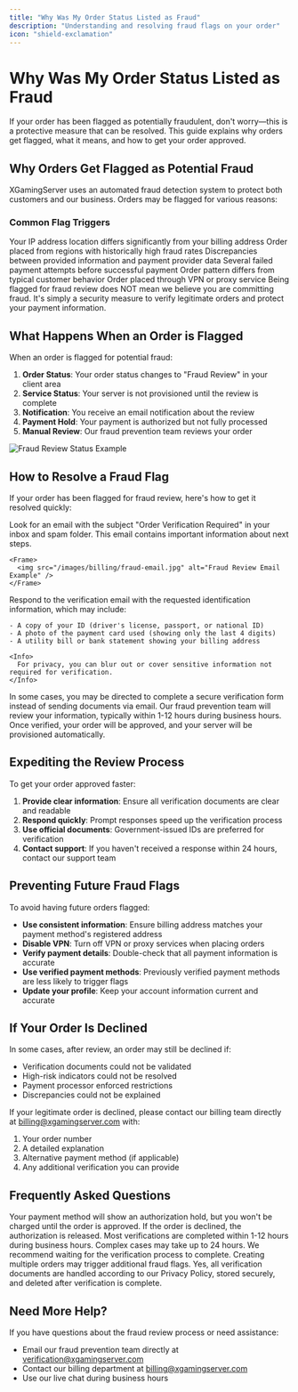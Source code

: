 ```yaml
---
title: "Why Was My Order Status Listed as Fraud"
description: "Understanding and resolving fraud flags on your order"
icon: "shield-exclamation"
---
```


# Why Was My Order Status Listed as Fraud

If your order has been flagged as potentially fraudulent, don't worry—this is a protective measure that can be resolved. This guide explains why orders get flagged, what it means, and how to get your order approved.

## Why Orders Get Flagged as Potential Fraud

XGamingServer uses an automated fraud detection system to protect both customers and our business. Orders may be flagged for various reasons:

### Common Flag Triggers

<CardGroup cols={2}>
  <Card title="Location Mismatch" icon="globe">
    Your IP address location differs significantly from your billing address
  </Card>
  <Card title="High-Risk Regions" icon="map-pin">
    Order placed from regions with historically high fraud rates
  </Card>
  <Card title="Mismatched Information" icon="id-card">
    Discrepancies between provided information and payment provider data
  </Card>
  <Card title="Multiple Failed Attempts" icon="repeat">
    Several failed payment attempts before successful payment
  </Card>
  <Card title="Unusual Purchase Pattern" icon="chart-line">
    Order pattern differs from typical customer behavior
  </Card>
  <Card title="VPN/Proxy Usage" icon="mask">
    Order placed through VPN or proxy service
  </Card>
</CardGroup>

<Note>
  Being flagged for fraud review does NOT mean we believe you are committing fraud. It's simply a security measure to verify legitimate orders and protect your payment information.
</Note>

## What Happens When an Order is Flagged

When an order is flagged for potential fraud:

1. **Order Status**: Your order status changes to "Fraud Review" in your client area
2. **Service Status**: Your server is not provisioned until the review is complete
3. **Notification**: You receive an email notification about the review
4. **Payment Hold**: Your payment is authorized but not fully processed
5. **Manual Review**: Our fraud prevention team reviews your order

<Frame>
  <img src="/images/billing/fraud-review-status.jpg" alt="Fraud Review Status Example" />
</Frame>

## How to Resolve a Fraud Flag

If your order has been flagged for fraud review, here's how to get it resolved quickly:

<Steps>
  <Step title="Check your email">
    Look for an email with the subject "Order Verification Required" in your inbox and spam folder. This email contains important information about next steps.
    
    <Frame>
      <img src="/images/billing/fraud-email.jpg" alt="Fraud Review Email Example" />
    </Frame>
  </Step>
  
  <Step title="Reply with verification">
    Respond to the verification email with the requested identification information, which may include:
    
    - A copy of your ID (driver's license, passport, or national ID)
    - A photo of the payment card used (showing only the last 4 digits)
    - A utility bill or bank statement showing your billing address
    
    <Info>
      For privacy, you can blur out or cover sensitive information not required for verification.
    </Info>
  </Step>
  
  <Step title="Complete verification form">
    In some cases, you may be directed to complete a secure verification form instead of sending documents via email.
  </Step>
  
  <Step title="Wait for review">
    Our fraud prevention team will review your information, typically within 1-12 hours during business hours.
  </Step>
  
  <Step title="Order approval">
    Once verified, your order will be approved, and your server will be provisioned automatically.
  </Step>
</Steps>

## Expediting the Review Process

To get your order approved faster:

1. **Provide clear information**: Ensure all verification documents are clear and readable
2. **Respond quickly**: Prompt responses speed up the verification process
3. **Use official documents**: Government-issued IDs are preferred for verification
4. **Contact support**: If you haven't received a response within 24 hours, contact our support team

## Preventing Future Fraud Flags

To avoid having future orders flagged:

- **Use consistent information**: Ensure billing address matches your payment method's registered address
- **Disable VPN**: Turn off VPN or proxy services when placing orders
- **Verify payment details**: Double-check that all payment information is accurate
- **Use verified payment methods**: Previously verified payment methods are less likely to trigger flags
- **Update your profile**: Keep your account information current and accurate

## If Your Order Is Declined

In some cases, after review, an order may still be declined if:

- Verification documents could not be validated
- High-risk indicators could not be resolved
- Payment processor enforced restrictions
- Discrepancies could not be explained

If your legitimate order is declined, please contact our billing team directly at [billing@xgamingserver.com](mailto:billing@xgamingserver.com) with:

1. Your order number
2. A detailed explanation
3. Alternative payment method (if applicable)
4. Any additional verification you can provide

## Frequently Asked Questions

<AccordionGroup>
  <Accordion title="Will I be charged for an order under fraud review?">
    Your payment method will show an authorization hold, but you won't be charged until the order is approved. If the order is declined, the authorization is released.
  </Accordion>
  
  <Accordion title="How long does the verification process take?">
    Most verifications are completed within 1-12 hours during business hours. Complex cases may take up to 24 hours.
  </Accordion>
  
  <Accordion title="Can I place a new order instead of waiting for verification?">
    We recommend waiting for the verification process to complete. Creating multiple orders may trigger additional fraud flags.
  </Accordion>
  
  <Accordion title="Is my personal information secure during verification?">
    Yes, all verification documents are handled according to our Privacy Policy, stored securely, and deleted after verification is complete.
  </Accordion>
</AccordionGroup>

## Need More Help?

If you have questions about the fraud review process or need assistance:

- Email our fraud prevention team directly at [verification@xgamingserver.com](mailto:verification@xgamingserver.com)
- Contact our billing department at [billing@xgamingserver.com](mailto:billing@xgamingserver.com)
- Use our live chat during business hours
